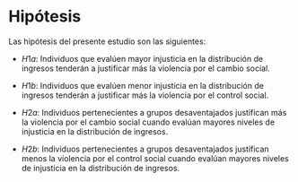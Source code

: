 # Hipótesis 

Las hipótesis del presente estudio son las siguientes:

- $H1a$: Individuos que evalúen mayor injusticia en la distribución de ingresos tenderán a justificar más la violencia por el cambio social.  

- $H1b$: Individuos que evalúen menor injusticia en la distribución de ingresos tenderán a justificar más la violencia por el control social.  

- $H2a$: Individuos pertenecientes a grupos desaventajados justifican más la violencia por el cambio social cuando evalúan  mayores niveles de injusticia en la distribución de ingresos.  

- $H2b$: Individuos pertenecientes a grupos desaventajados justifican menos la violencia por el control social cuando evalúan mayores niveles de injusticia en la distribución de ingresos.  

